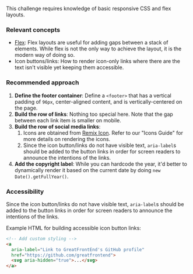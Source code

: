 This challenge requires knowledge of basic responsive CSS and flex layouts.

### Relevant concepts

- [Flex](https://css-tricks.com/snippets/css/a-guide-to-flexbox/): Flex layouts are useful for adding gaps between a stack of elements. While flex is not the only way to achieve the layout, it is the modern way of doing so.
- Icon buttons/links: How to render icon-only links where there are the text isn't visible yet keeping them accessible.

### Recommended approach

1. **Define the footer container**: Define a `<footer>` that has a vertical padding of `96px`, center-aligned content, and is vertically-centered on the page.
2. **Build the row of links**: Nothing too special here. Note that the gap between each link item is smaller on mobile.
3. **Build the row of social media links**:
   1. Icons are obtained from [Remix Icon](https://remixicon.com). Refer to our "Icons Guide" for more details on rendering the icons.
   2. Since the icon button/links do not have visible text, `aria-label`s should be added to the button links in order for screen readers to announce the intentions of the links.
4. **Add the copyright label**: While you can hardcode the year, it'd better to dynamically render it based on the current date by doing `new Date().getFullYear()`.

### Accessibility

Since the icon button/links do not have visible text, `aria-label`s should be added to the button links in order for screen readers to announce the intentions of the links.

Example HTML for building accessible icon button links:

```html
<!-- Add custom styling -->
<a
  aria-label="Link to GreatFrontEnd's GitHub profile"
  href="https://github.com/greatfrontend">
  <svg aria-hidden="true">...</svg>
</a>
```
